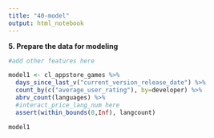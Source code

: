 ```yaml
---
title: "40-model"
output: html_notebook
---
```

**5. Prepare the data for modeling **



```r
#add other features here

model1 <- cl_appstore_games %>% 
  days_since_last_v("current_version_release_date") %>% 
  count_by(c("average_user_rating"), by=developer) %>% 
  abrv_count(languages) %>% 
  #interact_price_lang_num here
  assert(within_bounds(0,Inf), langcount)

model1

  
```

